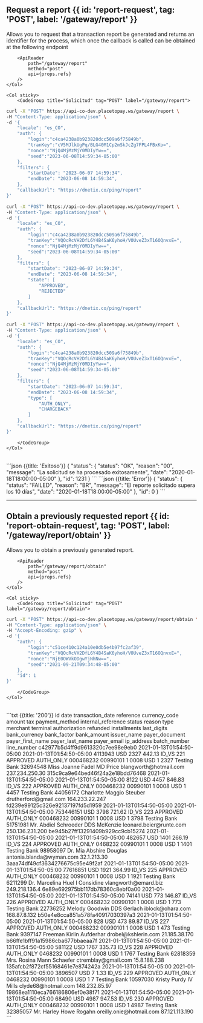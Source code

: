 
## Request a report {{ id: 'report-request', tag: 'POST', label: '/gateway/report' }}

<Row>
    <Col>
        Allows you to request that a transaction report be generated and returns an identifier for the process, which once the callback is called can be obtained at the following endpoint

        <ApiReader
            path="/gateway/report"
            method="post"
            api={props.refs}
        />
    </Col>

    <Col sticky>
        <CodeGroup title="Solicitud" tag="POST" label="/gateway/report">
```bash {{ title: 'Básico' }}
curl -X "POST" https://api-co-dev.placetopay.ws/gateway/report \
-H "Content-Type: application/json" \
-d '{
    "locale": "es_CO",
    "auth": {
        "login":"c4ca4238a0b923820dcc509a6f75849b",
        "tranKey":"cV5MJlkUgPq/BLG40M1Cp2mSkJcZg7FPL4FBxKo=",
        "nonce":"NjQ4MjMzMjY0MDIyYw==",
        "seed":"2023-06-08T14:59:34-05:00"
    },
    "filters": {
        "startDate": "2023-06-07 14:59:34",
        "endDate": "2023-06-08 14:59:34",
    },
    "callbackUrl": "https://dnetix.co/ping/report"
}'
```
```bash {{ title: 'Con estado' }}
curl -X "POST" https://api-co-dev.placetopay.ws/gateway/report \
-H "Content-Type: application/json" \
-d '{
    "locale": "es_CO",
    "auth": {
        "login":"c4ca4238a0b923820dcc509a6f75849b",
        "tranKey":"VQOcRcVH2DfL6Y4B4SaK6yhoH/VOUveZ3xT16OQnvxE=",
        "nonce":"NjQ4MjMzMjY0MDIyYw==",
        "seed":"2023-06-08T14:59:34-05:00"
    },
    "filters": {
        "startDate": "2023-06-07 14:59:34",
        "endDate": "2023-06-08 14:59:34",
        "state": [
            "APPROVED",
            "REJECTED"
        ]
    },
    "callbackUrl": "https://dnetix.co/ping/report"
}'
```
```bash {{ title: 'With type' }}
curl -X "POST" https://api-co-dev.placetopay.ws/gateway/report \
-H "Content-Type: application/json" \
-d '{
    "locale": "es_CO",
    "auth": {
        "login":"c4ca4238a0b923820dcc509a6f75849b",
        "tranKey":"VQOcRcVH2DfL6Y4B4SaK6yhoH/VOUveZ3xT16OQnvxE=",
        "nonce":"NjQ4MjMzMjY0MDIyYw==",
        "seed":"2023-06-08T14:59:34-05:00"
    },
    "filters": {
        "startDate": "2023-06-07 14:59:34",
        "endDate": "2023-06-08 14:59:34",
        "type": [
            "AUTH_ONLY",
            "CHARGEBACK"
        ]
    },
    "callbackUrl": "https://dnetix.co/ping/report"
}'
```
        </CodeGroup>
    </Col>
</Row>

<Row>
    <Col>
        <ApiReader
            path="/gateway/report"
            method="post"
            type="response"
            api={props.refs}
        />
    </Col>
    <Col sticky>
        <br />
        <CodeGroup title="Respuesta">
```json {{title: 'Exitoso'}}
{
    "status": {
        "status": "OK",
        "reason": "00",
        "message": "La solicitud se ha procesado exitosamente",
        "date": "2020-01-18T18:00:00-05:00"
    },
    "id": 1231
}
```
```json {{title: 'Error'}}
{
    "status": {
    "status": "FAILED",
    "reason": "BR",
    "message": "El reporte solicitado supera los 10 días",
    "date": "2020-01-18T18:00:00-05:00"
    },
    "id": 0
}
```
        </CodeGroup>
    </Col>
</Row>

---

## Obtain a previously requested report {{ id: 'report-obtain-request', tag: 'POST', label: '/gateway/report/obtain' }}

<Row>
    <Col>
        Allows you to obtain a previously generated report.
            
        <ApiReader
            path="/gateway/report/obtain"
            method="post"
            api={props.refs}
        />
    </Col>

    <Col sticky>
        <CodeGroup title="Solicitud" tag="POST" label="/gateway/report/obtain">
```bash {{ title: 'cURL' }}
curl -X "POST" https://api-co-dev.placetopay.ws/gateway/report/obtain \
-H "Content-Type: application/json" \
-H "Accept-Encoding: gzip" \
-d '{
    "auth": {
        "login":"c51ce410c124a10e0db5e4b97fc2af39",
        "tranKey":"VQOcRcVH2DfL6Y4B4SaK6yhoH/VOUveZ3xT16OQnvxE=",
        "nonce":"NjE0OWVkODgwYjNhNw==",
        "seed":"2021-09-21T09:34:48-05:00"
    },
    "id": 1
}'
```
        </CodeGroup>
    </Col>
</Row>

<Row>
    <Col>
        <ApiReader
            path="/gateway/report/obtain"
            method="post"
            type="response"
            api={props.refs}
        />
    </Col>
    <Col sticky>
        <br />
        <CodeGroup title="Respuesta">
```txt {{title: '200'}}
id	date transaction_date		reference	currency_code		amount tax payment_method	internal_reference	 status		reason	 type merchant		terminal	 authorization refunded		installments	 last_digits	 bank_currency bank_factor bank_amount issuer_name payer_document	payer_first_name payer_last_name payer_email ip_address	batch_number line_number
c42977b5d4ff9d9613320c7ee98e9eb0		2021-01-13T01:54:50-05:00	2021-01-13T01:54:50-05:00		4113943		USD		2327	 442.13		ID_VS	221	APPROVED		 AUTH_ONLY	 000468232	00990101				1 0008		USD		1	2327 Testing Bank		32694548	 Miss Joanne Fadel MD	Price		blangworth@hotmail.com 237.234.250.30	 
315c9ca9e64bed46f24a2e18bdd76468		2021-01-13T01:54:50-05:00	2021-01-13T01:54:50-05:00		8122	 USD	 4457	846.83	 ID_VS 222 APPROVED			AUTH_ONLY		 000468232 00990101				 1		0008	 USD	 1 4457		Testing Bank	 44056172	Charlotte Maggio Steuber drutherford@gmail.com	 164.233.22.247			 
fd239e99125c326e92137197fd5d1959		2021-01-13T01:54:50-05:00	2021-01-13T01:54:50-05:00		753446151	USD	3798 721.62	ID_VS		223		APPROVED			 AUTH_ONLY	 000468232		00990101			1	 0008	USD	1		3798	 Testing Bank	51751981 Mr. Abdiel Schroeder DDS		McKenzie	 leonard.beier@runte.com	 250.136.231.200		 
be945b27ff13291409b929cc9cb15274		2021-01-13T01:54:50-05:00	2021-01-13T01:54:50-05:00		482657 USD 1401		266.19 ID_VS	 224	 APPROVED				AUTH_ONLY	 0468232	 00990101			 1	0008 USD 1	 1401	Testing Bank 98958097		Dr. Mia Abshire		Douglas		antonia.blanda@wyman.com	 32.1.213.30		 
3aaa74df49cf3634276675c95e49f2af		2021-01-13T01:54:50-05:00	2021-01-13T01:54:50-05:00		77616851	 USD	 1921	364.99	 ID_VS 225 APPROVED			AUTH_ONLY		 000468232 00990101				 1		0008	 USD	 1 1921		Testing Bank	 6211299	 Dr. Marcelina Huel I	Considine		vlangworth@emard.biz	 249.218.136.4		 
6e89e692975bb117db78360c8ebf0a00		2021-01-13T01:54:50-05:00	2021-01-13T01:54:50-05:00		74141	USD	773	146.87	 ID_VS 226 APPROVED				AUTH_ONLY		 000468232 00990101				 1		0008	 USD	 1 773 Testing Bank		22736252	 Melody Goodwin DDS		Gerlach		iblock@ohara.com	 168.87.8.132	 
b50e4e8cca851a578fa40917030397a3		2021-01-13T01:54:50-05:00	2021-01-13T01:54:50-05:00		828		USD		473		89.87	ID_VS		227		APPROVED				AUTH_ONLY	 000468232		00990101			1	 0008	USD	1		473		Testing Bank	 9397147	 Freeman Kirlin		Aufderhar	drobel@kshlerin.com	21.185.38.170			 
b66ffe1bff91a15986cba677bbaeaa7f		2021-01-13T01:54:50-05:00	2021-01-13T01:54:50-05:00		581122 USD 1767		335.73 ID_VS	 228	 APPROVED				AUTH_ONLY	 0468232	 00990101			 1	0008 USD 1	 1767	Testing Bank 62818359		Mrs. Rosina Mann	 Schaefer	ctremblay@gmail.com	15.8.188.238		 
135afcb2f872cf55168461e7e874242a		2021-01-13T01:54:50-05:00	2021-01-13T01:54:50-05:00		3896507		USD		7	1.33 ID_VS	 229	 APPROVED				AUTH_ONLY	 0468232	 00990101			 1	0008 USD 1	 7 Testing Bank		10597030	 Kristy Purdy IV	 Mills clyde68@hotmail.com 148.232.85.97		 
19868ea1110eca766186806ef0e38f71		2021-01-13T01:54:50-05:00	2021-01-13T01:54:50-05:00		68490	USD	4987 947.53	ID_VS		230		APPROVED			 AUTH_ONLY	 000468232		00990101			1	 0008	USD	1		4987	 Testing Bank	32385057 Mr. Harley Howe Rogahn	oreilly.onie@hotmail.com 87.121.113.190	 
```
        </CodeGroup>
    </Col>
</Row>